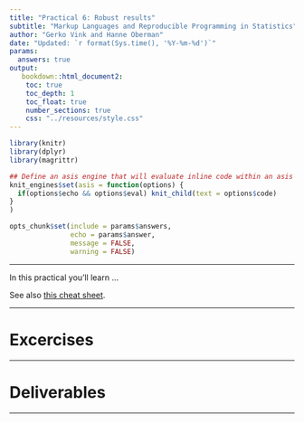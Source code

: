 ```yaml
---
title: "Practical 6: Robust results"
subtitle: "Markup Languages and Reproducible Programming in Statistics"
author: "Gerko Vink and Hanne Oberman"
date: "Updated: `r format(Sys.time(), '%Y-%m-%d')`"
params:
  answers: true
output: 
   bookdown::html_document2:
    toc: true
    toc_depth: 1
    toc_float: true
    number_sections: true
    css: "../resources/style.css"
---
```



```r
library(knitr)
library(dplyr)
library(magrittr)

## Define an asis engine that will evaluate inline code within an asis block:
knit_engines$set(asis = function(options) {
  if(options$echo && options$eval) knit_child(text = options$code)
}
)

opts_chunk$set(include = params$answers, 
               echo = params$answer, 
               message = FALSE,
               warning = FALSE)
```

---

In this practical you'll learn ...

See also [this cheat sheet](https://github.com/UtrechtUniversity/FAIR-Cheatsheets).

---

# Excercises



---

# Deliverables


---